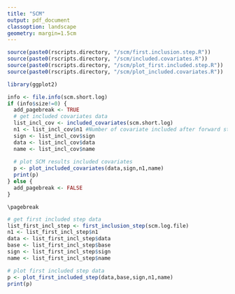 ```yaml
---
title: "SCM"
output: pdf_document
classoption: landscape
geometry: margin=1.5cm
---
```


```r
source(paste0(rscripts.directory, "/scm/first.inclusion.step.R"))
source(paste0(rscripts.directory, "/scm/included.covariates.R"))
source(paste0(rscripts.directory, "/scm/plot_first.included.step.R"))
source(paste0(rscripts.directory, "/scm/plot_included.covariates.R"))

library(ggplot2)
```

```r
info <- file.info(scm.short.log)
if (info$size!=0) {
  add_pagebreak <- TRUE
  # get included covariates data
  list_incl_cov <- included_covariates(scm.short.log)
  n1 <- list_incl_cov$n1 #Number of covariate included after forward step
  sign <- list_incl_cov$sign
  data <- list_incl_cov$data
  name <- list_incl_cov$name
    
  # plot SCM results included covariates   
  p <- plot_included_covariates(data,sign,n1,name)
  print(p)
} else {
  add_pagebreak <- FALSE
}

```
```asis
\pagebreak
```

```r
# get first included step data
list_first_incl_step <- first_inclusion_step(scm.log.file)
n1 <- list_first_incl_step$n1
data <- list_first_incl_step$data
base <- list_first_incl_step$base
sign <- list_first_incl_step$sign
name <- list_first_incl_step$name

# plot first included step data
p <- plot_first_included_step(data,base,sign,n1,name)
print(p)
```


